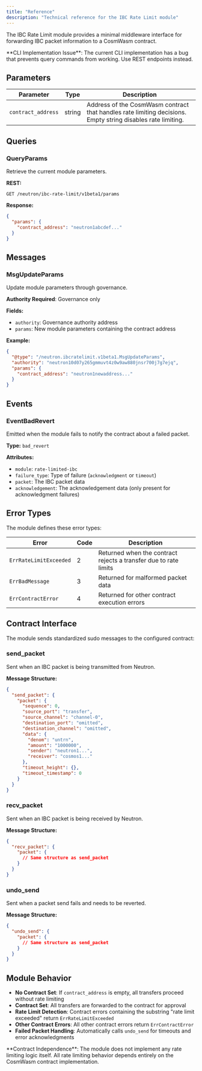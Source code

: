 ```yaml
---
title: "Reference"
description: "Technical reference for the IBC Rate Limit module"
---
```


The IBC Rate Limit module provides a minimal middleware interface for forwarding IBC packet information to a CosmWasm contract.

<Warning>
**CLI Implementation Issue**: The current CLI implementation has a bug that prevents query commands from working. Use REST endpoints instead.
</Warning>

## Parameters

| Parameter | Type | Description |
| --- | --- | --- |
| `contract_address` | string | Address of the CosmWasm contract that handles rate limiting decisions. Empty string disables rate limiting. |

## Queries

### QueryParams
Retrieve the current module parameters.

**REST:**
```
GET /neutron/ibc-rate-limit/v1beta1/params
```

**Response:**
```json
{
  "params": {
    "contract_address": "neutron1abcdef..."
  }
}
```

## Messages

### MsgUpdateParams
Update module parameters through governance.

**Authority Required**: Governance only

**Fields:**
- `authority`: Governance authority address
- `params`: New module parameters containing the contract address

**Example:**
```json
{
  "@type": "/neutron.ibcratelimit.v1beta1.MsgUpdateParams",
  "authority": "neutron10d07y265gmmuvt4z0w9aw880jnsr700j7g7ejq",
  "params": {
    "contract_address": "neutron1newaddress..."
  }
}
```

## Events

### EventBadRevert
Emitted when the module fails to notify the contract about a failed packet.

**Type:** `bad_revert`

**Attributes:**
- `module`: `rate-limited-ibc`
- `failure_type`: Type of failure (`acknowledgment` or `timeout`)
- `packet`: The IBC packet data
- `acknowledgement`: The acknowledgement data (only present for acknowledgment failures)

## Error Types

The module defines these error types:

| Error | Code | Description |
| --- | --- | --- |
| `ErrRateLimitExceeded` | 2 | Returned when the contract rejects a transfer due to rate limits |
| `ErrBadMessage` | 3 | Returned for malformed packet data |
| `ErrContractError` | 4 | Returned for other contract execution errors |

## Contract Interface

The module sends standardized sudo messages to the configured contract:

### send_packet
Sent when an IBC packet is being transmitted from Neutron.

**Message Structure:**
```json
{
  "send_packet": {
    "packet": {
      "sequence": 0,
      "source_port": "transfer",
      "source_channel": "channel-0",
      "destination_port": "omitted",
      "destination_channel": "omitted",
      "data": {
        "denom": "untrn",
        "amount": "1000000",
        "sender": "neutron1...",
        "receiver": "cosmos1..."
      },
      "timeout_height": {},
      "timeout_timestamp": 0
    }
  }
}
```

### recv_packet
Sent when an IBC packet is being received by Neutron.

**Message Structure:**
```json
{
  "recv_packet": {
    "packet": {
      // Same structure as send_packet
    }
  }
}
```

### undo_send
Sent when a packet send fails and needs to be reverted.

**Message Structure:**
```json
{
  "undo_send": {
    "packet": {
      // Same structure as send_packet
    }
  }
}
```

## Module Behavior

- **No Contract Set**: If `contract_address` is empty, all transfers proceed without rate limiting
- **Contract Set**: All transfers are forwarded to the contract for approval
- **Rate Limit Detection**: Contract errors containing the substring "rate limit exceeded" return `ErrRateLimitExceeded`
- **Other Contract Errors**: All other contract errors return `ErrContractError`
- **Failed Packet Handling**: Automatically calls `undo_send` for timeouts and error acknowledgments

<Info>
**Contract Independence**: The module does not implement any rate limiting logic itself. All rate limiting behavior depends entirely on the CosmWasm contract implementation.
</Info> 